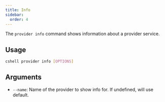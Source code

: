 ```yaml
---
title: Info
sidebar:
  order: 4
---
```


The `provider info` command shows information about a provider service.

## Usage

```bash
cshell provider info [OPTIONS]
```

## Arguments

- `--name`: Name of the provider to show info for. If undefined, will use default.
